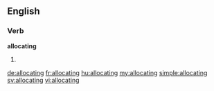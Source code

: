 ==English==

===Verb===
'''allocating'''

# {{present participle of|allocate}}

[[de:allocating]]
[[fr:allocating]]
[[hu:allocating]]
[[my:allocating]]
[[simple:allocating]]
[[sv:allocating]]
[[vi:allocating]]
